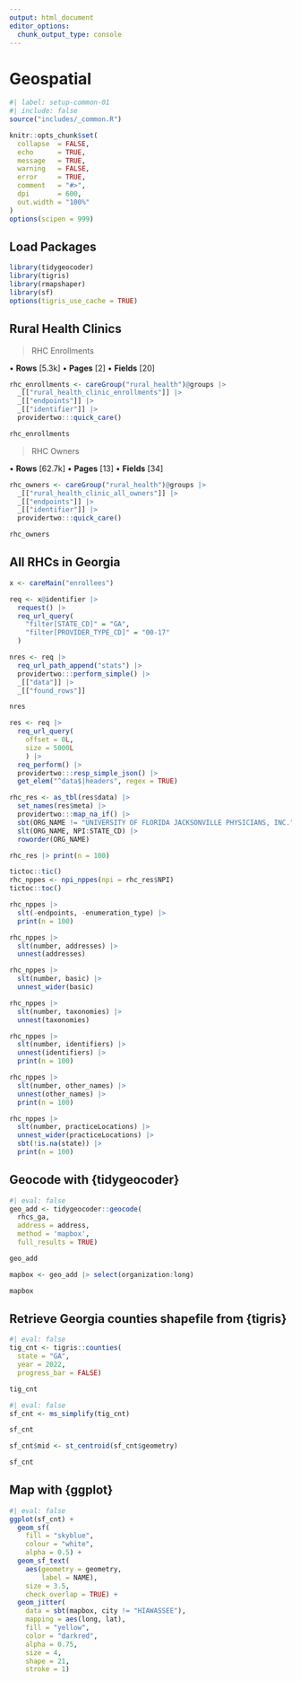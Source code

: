 ```yaml
---
output: html_document
editor_options: 
  chunk_output_type: console
---
```

# Geospatial {#sec-demogeo}

```r
#| label: setup-common-01
#| include: false
source("includes/_common.R")

knitr::opts_chunk$set(
  collapse  = FALSE,
  echo      = TRUE, 
  message   = TRUE, 
  warning   = FALSE,
  error     = TRUE,
  comment   = "#>",
  dpi       = 600, 
  out.width = "100%"
)
options(scipen = 999)
```

## Load Packages

```r
library(tidygeocoder)
library(tigris)
library(rmapshaper)
library(sf)
options(tigris_use_cache = TRUE)
```

## Rural Health Clinics

> RHC Enrollments

• __Rows__ [5.3k]
• __Pages__ [2]
• __Fields__ [20]

```r
rhc_enrollments <- careGroup("rural_health")@groups |> 
  _[["rural_health_clinic_enrollments"]] |> 
  _[["endpoints"]] |> 
  _[["identifier"]] |> 
  providertwo:::quick_care()

rhc_enrollments
```

> RHC Owners

• __Rows__ [62.7k]
• __Pages__ [13]
• __Fields__ [34]

```r
rhc_owners <- careGroup("rural_health")@groups |> 
  _[["rural_health_clinic_all_owners"]] |> 
  _[["endpoints"]] |> 
  _[["identifier"]] |> 
  providertwo:::quick_care()

rhc_owners
```


## All RHCs in Georgia

```r
x <- careMain("enrollees")

req <- x@identifier |> 
  request() |> 
  req_url_query(
    "filter[STATE_CD]" = "GA",
    "filter[PROVIDER_TYPE_CD]" = "00-17"
  )

nres <- req |> 
  req_url_path_append("stats") |>
  providertwo:::perform_simple() |> 
  _[["data"]] |> 
  _[["found_rows"]]

nres

res <- req |> 
  req_url_query(
    offset = 0L,
    size = 5000L
    ) |> 
  req_perform() |> 
  providertwo:::resp_simple_json() |> 
  get_elem("^data$|headers", regex = TRUE)

rhc_res <- as_tbl(res$data) |> 
  set_names(res$meta) |> 
  providertwo:::map_na_if() |> 
  sbt(ORG_NAME != "UNIVERSITY OF FLORIDA JACKSONVILLE PHYSICIANS, INC.") |>
  slt(ORG_NAME, NPI:STATE_CD) |>
  roworder(ORG_NAME)

rhc_res |> print(n = 100)
```


```r
tictoc::tic()
rhc_nppes <- npi_nppes(npi = rhc_res$NPI)
tictoc::toc()

rhc_nppes |> 
  slt(-endpoints, -enumeration_type) |> 
  print(n = 100)

rhc_nppes |> 
  slt(number, addresses) |> 
  unnest(addresses)

rhc_nppes |> 
  slt(number, basic) |> 
  unnest_wider(basic)

rhc_nppes |> 
  slt(number, taxonomies) |> 
  unnest(taxonomies)

rhc_nppes |> 
  slt(number, identifiers) |> 
  unnest(identifiers) |> 
  print(n = 100)

rhc_nppes |> 
  slt(number, other_names) |> 
  unnest(other_names) |> 
  print(n = 100)

rhc_nppes |> 
  slt(number, practiceLocations) |> 
  unnest_wider(practiceLocations) |> 
  sbt(!is.na(state)) |> 
  print(n = 100)
```

## Geocode with {tidygeocoder}

```r
#| eval: false
geo_add <- tidygeocoder::geocode(
  rhcs_ga,
  address = address,
  method = 'mapbox', 
  full_results = TRUE)

geo_add

mapbox <- geo_add |> select(organization:long)

mapbox
```

## Retrieve Georgia counties shapefile from {tigris}

```r
#| eval: false
tig_cnt <- tigris::counties(
  state = "GA",
  year = 2022,
  progress_bar = FALSE)

tig_cnt
```


```r
#| eval: false
sf_cnt <- ms_simplify(tig_cnt)

sf_cnt

sf_cnt$mid <- st_centroid(sf_cnt$geometry)

sf_cnt
```

## Map with {ggplot}

```r
#| eval: false
ggplot(sf_cnt) +
  geom_sf(
    fill = "skyblue",
    colour = "white",
    alpha = 0.5) +
  geom_sf_text(
    aes(geometry = geometry, 
        label = NAME),
    size = 3.5,
    check_overlap = TRUE) +
  geom_jitter(
    data = sbt(mapbox, city != "HIAWASSEE"),
    mapping = aes(long, lat),
    fill = "yellow",
    color = "darkred",
    alpha = 0.75,
    size = 4,
    shape = 21,
    stroke = 1)
```

